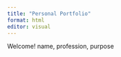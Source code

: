 ```yaml
---
title: "Personal Portfolio"
format: html
editor: visual
---
```


Welcome! name, profession, purpose
